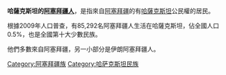 {{expand|time=2015-11-30T03:09:37+00:00}}
{{unreferenced|time=2015-11-30T03:09:37+00:00}}
'''哈薩克斯坦的[[阿塞拜疆人|阿塞拜疆人]]'''，是指來自[[阿塞拜疆|阿塞拜疆]]的有[[哈薩克斯坦|哈薩克斯坦]]公民權的居民。

根據2009年人口普查，有85,292名阿塞拜疆人生活在哈薩克斯坦，佔全國人口0.5%，也是全國第十大少數民族。

他們多數來自阿塞拜疆，另一小部分是伊朗阿塞拜疆人。

[[Category:阿塞拜疆族|Category:阿塞拜疆族]]
[[Category:哈萨克斯坦民族|Category:哈萨克斯坦民族]]
